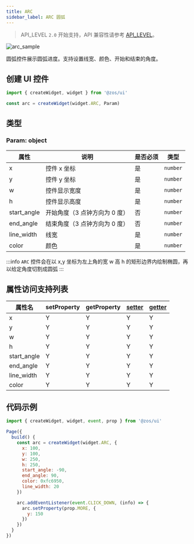 ```yaml
---
title: ARC
sidebar_label: ARC 圆弧
---
```


> API_LEVEL `2.0` 开始支持，API 兼容性请参考 [API_LEVEL](../../../../../guides/framework/device/compatibility.md)。

![arc_sample](/img/api/arc_sample.jpg)

圆弧控件展示圆弧进度。支持设置线宽、颜色、开始和结束的角度。

## 创建 UI 控件

```js
import { createWidget, widget } from '@zos/ui'

const arc = createWidget(widget.ARC, Param)
```

## 类型

### Param: object

| 属性        | 说明                          | 是否必须 | 类型     |
| ----------- | ----------------------------- | -------- | -------- |
| x           | 控件 x 坐标                   | 是       | `number` |
| y           | 控件 y 坐标                   | 是       | `number` |
| w           | 控件显示宽度                  | 是       | `number` |
| h           | 控件显示高度                  | 是       | `number` |
| start_angle | 开始角度（3 点钟方向为 0 度） | 否       | `number` |
| end_angle   | 结束角度（3 点钟方向为 0 度） | 否       | `number` |
| line_width  | 线宽                          | 是       | `number` |
| color       | 颜色                          | 是       | `number` |

:::info
`ARC` 控件会在以 x,y 坐标为左上角的宽 w 高 h 的矩形边界内绘制椭圆，再以给定角度切割成圆弧
:::

## 属性访问支持列表

| 属性名       | setProperty | getProperty | [setter](../gettersetter.mdx) | [getter](../gettersetter.mdx) |
|--------------|-------------|-------------|-------------------------------|-------------------------------|
| x           | Y           | Y           | Y                             | Y                             |
| y           | Y           | Y           | Y                             | Y                             |
| w           | Y           | Y           | Y                             | Y                             |
| h           | Y           | Y           | Y                             | Y                             |
| start_angle | Y           | Y           | Y                             | Y                             |
| end_angle   | Y           | Y           | Y                             | Y                             |
| line_width  | Y           | Y           | Y                             | Y                             |
| color       | Y           | Y           | Y                             | Y                             |

## 代码示例

```js
import { createWidget, widget, event, prop } from '@zos/ui'

Page({
  build() {
    const arc = createWidget(widget.ARC, {
      x: 100,
      y: 100,
      w: 250,
      h: 250,
      start_angle: -90,
      end_angle: 90,
      color: 0xfc6950,
      line_width: 20
    })

    arc.addEventListener(event.CLICK_DOWN, (info) => {
      arc.setProperty(prop.MORE, {
        y: 150
      })
    })
  }
})
```
